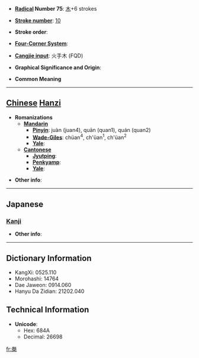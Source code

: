 * '''[[Wiktionary:Chinese radical index| Radical]] Number 75''': [[Wiktionary:Chinese radical index 木|木]]+6 strokes

* '''[[Wiktionary:Chinese total strokes index|Stroke number]]''': [[Wiktionary:Chinese total strokes index 10|10]]

* '''Stroke order''': 

* '''[[Wiktionary:Chinese four corner index|Four-Corner System]]''': 

* '''[[Wiktionary:Chinese Cangjie index|Cangjie input]]''': 火手木 (FQD)

* '''Graphical Significance and Origin''': 

* '''Common Meaning'''

----

== [[Chinese]] [[Hanzi]] ==

* '''Romanizations'''
** '''[[Mandarin]]'''
*** '''[[Pinyin]]''': juàn (juan4), quān (quan1), quán (quan2)
*** '''[[Wade-Giles]]''': chüan<sup>4</sup>, ch'üan<sup>1</sup>, ch'üan<sup>2</sup>
*** '''[[Yale]]''': 
** '''[[Cantonese]]'''
*** '''[[Jyutping]]''':
*** '''[[Penkyamp]]''': 
*** '''[[Yale]]''': 

* '''Other info''': 

----

==Japanese==
===[[Kanji]]===
{{kanji|on readings=[[けん]] (ken)
|kun readings=
}}

* '''Other info''':  

----

== Dictionary Information ==

* KangXi: 0525.110
* Morohashi: 14764
* Dae Jaweon: 0914.060
* Hanyu Da Zidian: 21202.040

== Technical Information ==

* '''Unicode''':
** Hex: 684A
** Decimal: 26698

[[fr:桊]]